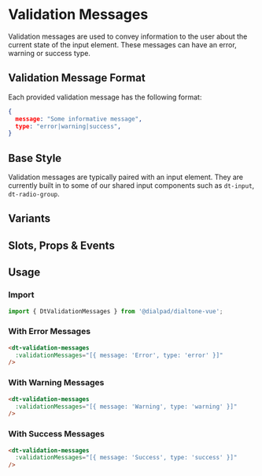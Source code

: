 

<Meta of={ValidationMessagesStories}/>

# Validation Messages

<Subtitle>
  Validation messages are used to convey information to the user about the current state of the input element. These
  messages can have an error, warning or success type.
</Subtitle>

## Validation Message Format

Each provided validation message has the following format:

```json
{
  message: "Some informative message",
  type: "error|warning|success",
}
```

## Base Style

Validation messages are typically paired with an input element. They are currently built in to some of
our shared input components such as `dt-input`, `dt-radio-group`.

<Canvas>
  <Story id="components-validation-messages--default" />
</Canvas>

## Variants

<Canvas>
  <Story id="components-validation-messages--variants" />
</Canvas>

## Slots, Props & Events

<Controls />

## Usage

### Import

```jsx
import { DtValidationMessages } from '@dialpad/dialtone-vue';
```

<h3 style={{ color: 'red' }}>With Error Messages</h3>

```html
<dt-validation-messages
  :validationMessages="[{ message: 'Error', type: 'error' }]"
/>
```

<h3 style={{ color: 'Goldenrod' }}>With Warning Messages</h3>

```html
<dt-validation-messages
  :validationMessages="[{ message: 'Warning', type: 'warning' }]"
/>
```

<h3 style={{ color: 'green' }}>With Success Messages</h3>

```html
<dt-validation-messages
  :validationMessages="[{ message: 'Success', type: 'success' }]"
/>
```
